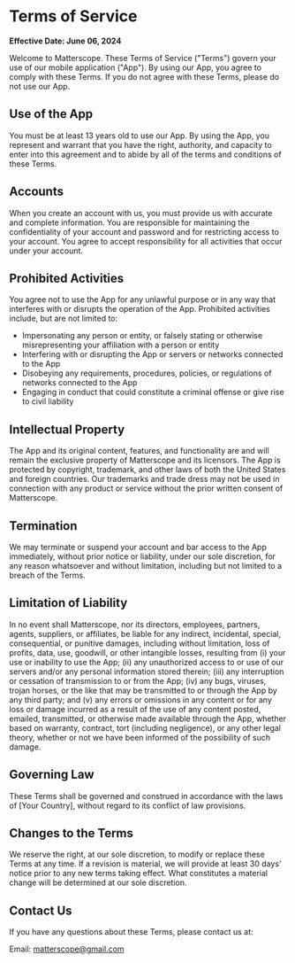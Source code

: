 
# Terms of Service

**Effective Date: June 06, 2024**

Welcome to Matterscope. These Terms of Service ("Terms") govern your use of our mobile application ("App"). By using our App, you agree to comply with these Terms. If you do not agree with these Terms, please do not use our App.

## Use of the App

You must be at least 13 years old to use our App. By using the App, you represent and warrant that you have the right, authority, and capacity to enter into this agreement and to abide by all of the terms and conditions of these Terms.

## Accounts

When you create an account with us, you must provide us with accurate and complete information. You are responsible for maintaining the confidentiality of your account and password and for restricting access to your account. You agree to accept responsibility for all activities that occur under your account.

## Prohibited Activities

You agree not to use the App for any unlawful purpose or in any way that interferes with or disrupts the operation of the App. Prohibited activities include, but are not limited to:

- Impersonating any person or entity, or falsely stating or otherwise misrepresenting your affiliation with a person or entity
- Interfering with or disrupting the App or servers or networks connected to the App
- Disobeying any requirements, procedures, policies, or regulations of networks connected to the App
- Engaging in conduct that could constitute a criminal offense or give rise to civil liability

## Intellectual Property

The App and its original content, features, and functionality are and will remain the exclusive property of Matterscope and its licensors. The App is protected by copyright, trademark, and other laws of both the United States and foreign countries. Our trademarks and trade dress may not be used in connection with any product or service without the prior written consent of Matterscope.

## Termination

We may terminate or suspend your account and bar access to the App immediately, without prior notice or liability, under our sole discretion, for any reason whatsoever and without limitation, including but not limited to a breach of the Terms.

## Limitation of Liability

In no event shall Matterscope, nor its directors, employees, partners, agents, suppliers, or affiliates, be liable for any indirect, incidental, special, consequential, or punitive damages, including without limitation, loss of profits, data, use, goodwill, or other intangible losses, resulting from (i) your use or inability to use the App; (ii) any unauthorized access to or use of our servers and/or any personal information stored therein; (iii) any interruption or cessation of transmission to or from the App; (iv) any bugs, viruses, trojan horses, or the like that may be transmitted to or through the App by any third party; and (v) any errors or omissions in any content or for any loss or damage incurred as a result of the use of any content posted, emailed, transmitted, or otherwise made available through the App, whether based on warranty, contract, tort (including negligence), or any other legal theory, whether or not we have been informed of the possibility of such damage.

## Governing Law

These Terms shall be governed and construed in accordance with the laws of [Your Country], without regard to its conflict of law provisions.

## Changes to the Terms

We reserve the right, at our sole discretion, to modify or replace these Terms at any time. If a revision is material, we will provide at least 30 days' notice prior to any new terms taking effect. What constitutes a material change will be determined at our sole discretion.

## Contact Us

If you have any questions about these Terms, please contact us at:

Email: [matterscope@gmail.com](mailto:matterscope@gmail.com)
